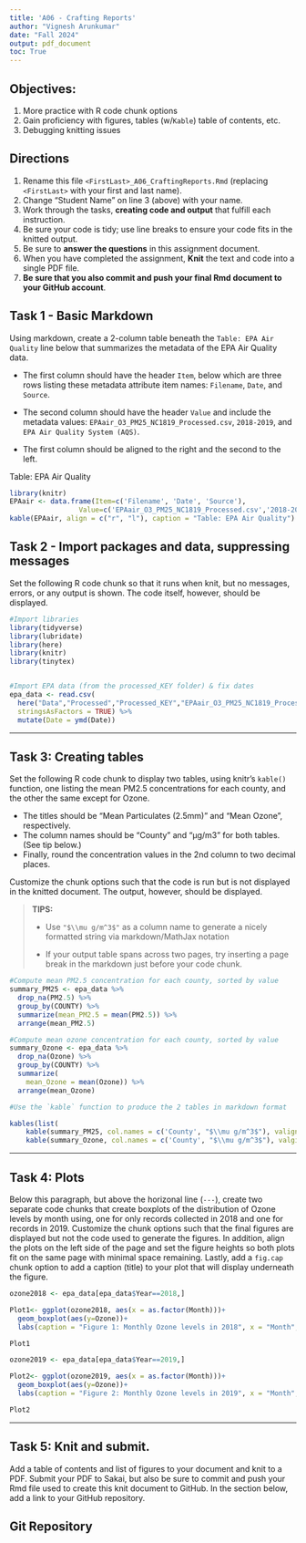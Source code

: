 ```yaml
---
title: 'A06 - Crafting Reports'
author: "Vignesh Arunkumar" 
date: "Fall 2024"
output: pdf_document
toc: True
---
```


## Objectives:

1.  More practice with R code chunk options
2.  Gain proficiency with figures, tables (w/`Kable`) table of contents, etc.
3.  Debugging knitting issues

## Directions

1.  Rename this file `<FirstLast>_A06_CraftingReports.Rmd` (replacing `<FirstLast>` with your first and last name).
2.  Change "Student Name" on line 3 (above) with your name.
3.  Work through the tasks, **creating code and output** that fulfill each instruction.
4.  Be sure your code is tidy; use line breaks to ensure your code fits in the knitted output.
5.  Be sure to **answer the questions** in this assignment document.
6.  When you have completed the assignment, **Knit** the text and code into a single PDF file.
7.  **Be sure that you also commit and push your final Rmd document to your GitHub account**.

## Task 1 - Basic Markdown

Using markdown, create a 2-column table beneath the `Table: EPA Air Quality` line below that summarizes the metadata of the EPA Air Quality data.

- The first column should have the header `Item`, below which are three rows listing these metadata attribute item names: `Filename`, `Date`, and `Source`.

- The second column should have the header `Value` and include the metadata values: `EPAair_O3_PM25_NC1819_Processed.csv`, `2018-2019`, and `EPA Air Quality System (AQS)`.

- The first column should be aligned to the right and the second to the left.

Table: EPA Air Quality
```r
library(knitr)
EPAair <- data.frame(Item=c('Filename', 'Date', 'Source'),
                 Value=c('EPAair_O3_PM25_NC1819_Processed.csv','2018-2019', 'EPA Air Quality System (AQS)'))
kable(EPAair, align = c("r", "l"), caption = "Table: EPA Air Quality")

```



## Task 2 - Import packages and data, suppressing messages

Set the following R code chunk so that it runs when knit, but no messages, errors, or any output is shown. The code itself, however, should be displayed.

```r
#Import libraries
library(tidyverse)
library(lubridate)
library(here)
library(knitr)
library(tinytex)


#Import EPA data (from the processed_KEY folder) & fix dates
epa_data <- read.csv(
  here("Data","Processed","Processed_KEY","EPAair_O3_PM25_NC1819_Processed.csv"),
  stringsAsFactors = TRUE) %>% 
  mutate(Date = ymd(Date))

```

---

## Task 3: Creating tables

Set the following R code chunk to display two tables, using knitr's `kable()` function, one listing the mean PM2.5 concentrations for each county, and the other the same except for Ozone. 

-   The titles should be "Mean Particulates (2.5mm)" and "Mean Ozone", respectively. 
-   The column names should be "County" and "µg/m3" for both tables. (See tip below.)
-   Finally, round the concentration values in the 2nd column to two decimal places.

Customize the chunk options such that the code is run but is not displayed in the knitted document. The output, however, should be displayed.

> **TIPS:**
>
> -   Use `"$\\mu g/m^3$"` as a column name to generate a nicely formatted string via markdown/MathJax notation
>
> -   If your output table spans across two pages, try inserting a page break in the markdown just before your code chunk.


```r
#Compute mean PM2.5 concentration for each county, sorted by value
summary_PM25 <- epa_data %>% 
  drop_na(PM2.5) %>% 
  group_by(COUNTY) %>% 
  summarize(mean_PM2.5 = mean(PM2.5)) %>% 
  arrange(mean_PM2.5)

#Compute mean ozone concentration for each county, sorted by value
summary_Ozone <- epa_data %>% 
  drop_na(Ozone) %>% 
  group_by(COUNTY) %>% 
  summarize(
    mean_Ozone = mean(Ozone)) %>% 
  arrange(mean_Ozone)

#Use the `kable` function to produce the 2 tables in markdown format

kables(list(
    kable(summary_PM25, col.names = c('County', "$\\mu g/m^3$"), valign = 't', caption = "Mean Particulates (2.5mm)", digits = 2),
    kable(summary_Ozone, col.names = c('County', "$\\mu g/m^3$"), valgin = 't', caption = "Mean Ozone", digits = 2)))
```

---

## Task 4: Plots

Below this paragraph, but above the horizonal line (`---`), create two separate code chunks that create boxplots of the distribution of Ozone levels by month using, one for only records collected in 2018 and one for records in 2019. Customize the chunk options such that the final figures are displayed but not the code used to generate the figures. In addition, align the plots on the left side of the page and set the figure heights so both plots fit on the same page with minimal space remaining. Lastly, add a `fig.cap` chunk option to add a caption (title) to your plot that will display underneath the figure.

\newpage
```r
ozone2018 <- epa_data[epa_data$Year==2018,]

Plot1<- ggplot(ozone2018, aes(x = as.factor(Month)))+
  geom_boxplot(aes(y=Ozone))+
  labs(caption = "Figure 1: Monthly Ozone levels in 2018", x = "Month",y = 'Concentrations "$\\mu g/m^3$"', title = "Monthly Ozone Concentrations (2018)")

Plot1
```

```r
ozone2019 <- epa_data[epa_data$Year==2019,]

Plot2<- ggplot(ozone2019, aes(x = as.factor(Month)))+
  geom_boxplot(aes(y=Ozone))+
  labs(caption = "Figure 2: Monthly Ozone levels in 2019", x = "Month",y = 'Concentrations"$\\mu g/m^3$"', title = "Monthly Ozone Concentrations (2019)")

Plot2
```


---

\newpage

## Task 5: Knit and submit.

Add a table of contents and list of figures to your document and knit to a PDF. Submit your PDF to Sakai, but also be sure to commit and push your Rmd file used to create this knit document to GitHub. In the section below, add a link to your GitHub repository.

## Git Repository
